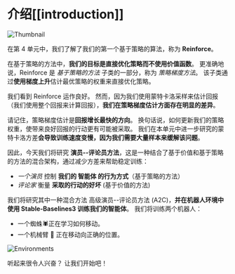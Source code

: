 # 介绍[[introduction]]

<img src="https://huggingface.co/datasets/huggingface-deep-rl-course/course-images/resolve/main/en/unit8/thumbnail.png"  alt="Thumbnail"/>

在第 4 单元中，我们了解了我们的第一个基于策略的算法，称为 **Reinforce**。

在基于策略的方法中，**我们的目标是直接优化策略而不使用价值函数**。 更准确地说，Reinforce 是 *基于策略的方法* 子类的一部分，称为 *策略梯度方法*。 该子类通过**使用梯度上升**估计最优策略的权重来直接优化策略。

我们看到 Reinforce 运作良好。 然而，因为我们使用蒙特卡洛采样来估计回报（我们使用整个回报来计算回报），**我们在策略梯度估计方面存在明显的差异**。

请记住，策略梯度估计是**回报增长最快的方向**。 换句话说，如何更新我们的策略权重，使带来良好回报的行动更有可能被采取。 我们在本单元中进一步研究的蒙特卡洛方差**会导致训练速度变慢，因为我们需要大量样本来缓解该问题**。

因此，今天我们将研究 **演员--评论员方法**，这是一种结合了基于价值和基于策略的方法的混合架构，通过减少方差来帮助稳定训练：

- *一个演员* 控制 **我们的 智能体 的行为方式**（基于策略的方法）
- *评论家* 衡量 **采取的行动的好坏** (基于价值的方法)

我们将研究其中一种混合方法 高级演员--评论员方法 (A2C)，**并在机器人环境中使用 Stable-Baselines3 训练我们的智能体**。 我们将训练两个机器人：

- 一个蜘蛛🕷️正在学习如何移动。
- 一个机械臂 🦾 正在移动向正确的位置。

<img src="https://huggingface.co/datasets/huggingface-deep-rl-course/course-images/resolve/main/en/unit8/environments.gif" alt="Environments"/>

听起来很令人兴奋？ 让我们开始吧！